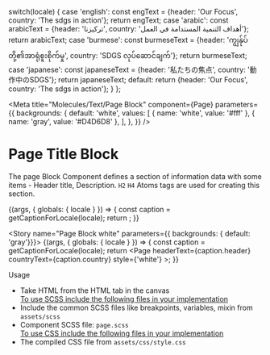 
  switch(locale) {
    case 'english': const engText = {header: 'Our Focus', country: 'The sdgs in action'}; return engText;
    case 'arabic': const arabicText = {header: 'تركيزنا', country: 'أهداف التنمية المستدامة في العمل'}; return arabicText;
    case 'burmese': const burmeseText = {header: 'ကျွန်ုပ်တို့၏အာရုံစူးစိုက်မှု', country: 'SDGS လုပ်ဆောင်ချက်'}; return burmeseText;
    case 'japanese': const japaneseText = {header: '私たちの焦点', country: '動作中のSDGS'}; return japaneseText;
    default:
      return {header: 'Our Focus', country: 'The sdgs in action'};
  }
};

<Meta title="Molecules/Text/Page Block" component={Page} parameters={{
    backgrounds: {
      default: 'white',
      values: [
        { name: 'white', value: '#fff' },
        { name: 'gray', value: '#D4D6D8' },
      ],
    },
  }} />

<style>{`
  .sbdocs-h1 {
    font-weight: 700;
  }
  .subheading {
    font-weight: 500;
    font-size: 22px;
    color: #161616;
    letter-spacing: 1.5px;
    line-height: 24px;
    margin-bottom: 12px;
    margin-top: 40px;
  }
  .high {
    font-weight: 500;
    font-size: 14px;
    color: #161616;
    line-height: 24px;
    margin-bottom: 12px;
    margin-top: 40px;
  }
  .docblock-code-toggle {
    display: none;
  }
`}</style>

# Page Title Block 

The page Block Component defines a section of information data with some items - Header title, Description. <code>H2</code> <code>H4</code> Atoms tags are used for creating this section.

<Story name="Page Block Black">
  {(args, { globals: { locale } }) => {
    const caption = getCaptionForLocale(locale);
    return <Page headerText={caption.header} countryText={caption.country}></Page>;
  }}
</Story>

<Story name="Page Block white" parameters={{ backgrounds: { default: 'gray'}}}>
  {(args, { globals: { locale } }) => {
    const caption = getCaptionForLocale(locale);
    return <Page headerText={caption.header} countryText={caption.country} style={'white'} ></Page>;
  }}
</Story>

<div className="subheading">Usage</div>

<ul>
<li>Take HTML from the HTML tab in the canvas</li>
<u>To use SCSS include the following files in your implementation</u>
<li>Include the common SCSS files like breakpoints, variables, mixin from <code>assets/scss</code></li>
<li>Component SCSS file: <code>page.scss</code></li>
<u>To use CSS include the following files in your implementation</u>
<li>The compiled CSS file from <code>assets/css/style.css</code></li>
</ul>
